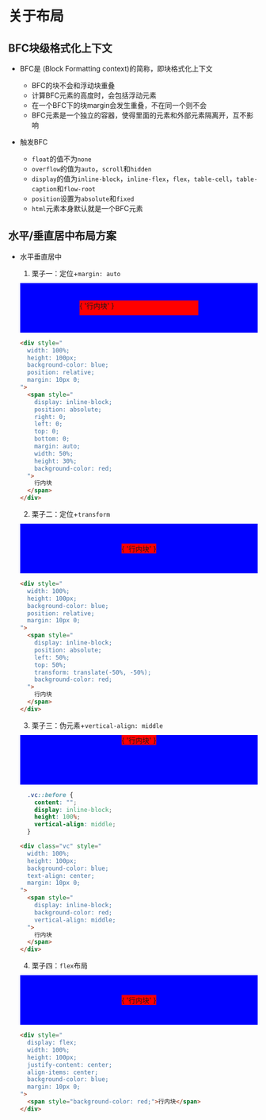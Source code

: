 
# 关于布局

## BFC块级格式化上下文

* BFC是 (Block Formatting context)的简称，即块格式化上下文

  * BFC的块不会和浮动块重叠
  * 计算BFC元素的高度时，会包括浮动元素
  * 在一个BFC下的块margin会发生重叠，不在同一个则不会
  * BFC元素是一个独立的容器，使得里面的元素和外部元素隔离开，互不影响

* 触发BFC

  * `float`的值不为`none`
  * `overflow`的值为`auto`，`scroll`和`hidden`
  * `display`的值为`inline-block`，`inline-flex`，`flex`，`table-cell`，`table-caption`和`flow-root`
  * `position`设置为`absolute`和`fixed`
  * `html`元素本身默认就是一个BFC元素

## 水平/垂直居中布局方案

* 水平垂直居中

  1. 栗子一：定位+`margin: auto`

    <div style="
      width: 100%;
      height: 100px;
      background-color: blue;
      position: relative;
      margin: 10px 0;
    ">
      <span style="
        display: inline-block;
        position: absolute;
        right: 0;
        left: 0;
        top: 0;
        bottom: 0;
        margin: auto;
        width: 50%;
        height: 30%;
        background-color: red;
      ">
        { '行内块' }
      </span>
    </div>
    
    ```html
    <div style="
      width: 100%;
      height: 100px;
      background-color: blue;
      position: relative;
      margin: 10px 0;
    ">
      <span style="
        display: inline-block;
        position: absolute;
        right: 0;
        left: 0;
        top: 0;
        bottom: 0;
        margin: auto;
        width: 50%;
        height: 30%;
        background-color: red;
      ">
        行内块
      </span>
    </div>
    ```
  
  2. 栗子二：定位+`transform`

    <div style="
      width: 100%;
      height: 100px;
      background-color: blue;
      position: relative;
      margin: 10px 0;
    ">
      <span style="
        display: inline-block;
        position: absolute;
        left: 50%;
        top: 50%;
        transform: translate(-50%, -50%);
        background-color: red;
      ">
        { '行内块' }
      </span>
    </div>
    
    ```html
    <div style="
      width: 100%;
      height: 100px;
      background-color: blue;
      position: relative;
      margin: 10px 0;
    ">
      <span style="
        display: inline-block;
        position: absolute;
        left: 50%;
        top: 50%;
        transform: translate(-50%, -50%);
        background-color: red;
      ">
        行内块
      </span>
    </div>
    ```
  
  3. 栗子三：伪元素+`vertical-align: middle`

    <div class="vc" style="
      width: 100%;
      height: 100px;
      background-color: blue;
      text-align: center;
      margin: 10px 0;
    ">
      <span style="
        display: inline-block;
        background-color: red;
        vertical-align: middle;
      ">
        { '行内块' }
      </span>
    </div>
    
    ```css
      .vc::before {
        content: "";
        display: inline-block;
        height: 100%;
        vertical-align: middle;
      }
    ```
    ```html
    <div class="vc" style="
      width: 100%;
      height: 100px;
      background-color: blue;
      text-align: center;
      margin: 10px 0;
    ">
      <span style="
        display: inline-block;
        background-color: red;
        vertical-align: middle;
      ">
        行内块
      </span>
    </div>
    ```
  
  4. 栗子四：`flex`布局

    <div style="
      display: flex;
      width: 100%;
      height: 100px;
      justify-content: center;
      align-items: center;
      background-color: blue;
      margin: 10px 0;
    ">
      <span style="background-color: red;">{ '行内块' }</span>
    </div>

    ```html
    <div style="
      display: flex;
      width: 100%;
      height: 100px;
      justify-content: center;
      align-items: center;
      background-color: blue;
      margin: 10px 0;
    ">
      <span style="background-color: red;">行内块</span>
    </div>
    ```